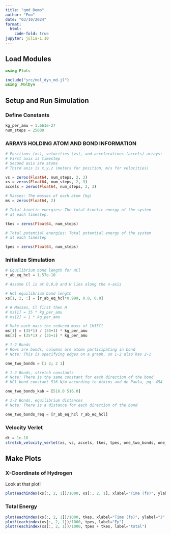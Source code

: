 ```yaml
---
title: "qmd Demo"
author: "Foo"
date: "03/10/2024"
format:
  html:
    code-fold: true
jupyter: julia-1.10
---
```


## Load Modules

```julia
using Plots

include("src/mol_dyn_md.jl")
using .MolDyn
```

## Setup and Run Simulation

### Define Constants

```julia
kg_per_amu = 1.661e-27
num_steps = 25000
```

### ARRAYS HOLDING ATOM AND BOND INFORMATION

```julia
# Positions (xs), velocities (vs), and accelerations (accels) arrays:
# First axis is timestep
# Second axis are atoms
# Third axis is x,y,z (meters for position, m/s for velocities)

vs = zeros(Float64, num_steps, 2, 3)
xs = zeros(Float64, num_steps, 2, 3)
accels = zeros(Float64, num_steps, 2, 3)

# Masses: The masses of each atom (kg)
ms = zeros(Float64, 2)

# Total kinetic energies: The total kinetic energy of the system
# at each timestep.

tkes = zeros(Float64, num_steps)

# Total potential energies: Total potential energy of the system
# at each timestep

tpes = zeros(Float64, num_steps)
```

### Initialize Simulation

```julia
# Equilibrium bond length for HCl
r_ab_eq_hcl = 1.57e-10

# Assume Cl is at 0,0,0 and H lies along the x-axis

# HCl equilibrium bond length
xs[1, 2, :] = [r_ab_eq_hcl*0.999, 0.0, 0.0]

# # Masses, Cl first then H
# ms[1] = 35 * kg_per_amu
# ms[2] = 1 * kg_per_amu

# Make each mass the reduced mass of 1H35Cl
ms[1] = (35*1) / (35+1) * kg_per_amu
ms[2] = (35*1) / (35+1) * kg_per_amu

# 1-2 Bonds
# Rows are bonds, columns are atoms participating in bond
# Note: This is specifying edges on a graph, so 1-2 also has 2-1

one_two_bonds = [1 2; 2 1]

# 1-2 Bonds, stretch constants
# Note: There is the same constant for each direction of the bond
# HCl bond constant 516 N/m according to Atkins and de Paula, pg. 454

one_two_bonds_kab = [516.0 516.0]

# 1-2 Bonds, equilibrium distances
# Note: There is a distance for each direction of the bond

one_two_bonds_req = [r_ab_eq_hcl r_ab_eq_hcl]
```

### Velocity Verlet

```julia
dt = 1e-18
stretch_velocity_verlet(xs, vs, accels, tkes, tpes, one_two_bonds, one_two_bonds_kab, one_two_bonds_req, ms, dt, num_steps)
```

## Make Plots

### X-Coordinate of Hydrogen

Look at that plot!

```julia
plot(eachindex(xs[:, 2, 1])/1000, xs[:, 2, 1], xlabel="Time (fs)", ylabel="H x position (m)")
```

### Total Energy

```julia
plot(eachindex(xs[:, 2, 1])/1000, tkes, xlabel="Time (fs)", ylabel="J", label="Ek")
plot!(eachindex(xs[:, 2, 1])/1000, tpes, label="Ep")
plot!(eachindex(xs[:, 2, 1])/1000, tpes + tkes, label="total")
```
